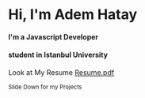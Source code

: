 # Hi, I'm Adem Hatay

#### I'm a Javascript Developer

#### student in Istanbul University

Look at  My Resume [Resume.pdf](https://github.com/ademhatay/ademhatay/raw/main/Adem%20Hatay.pdf)

<sub>Slide Down for my Projects</sub>

